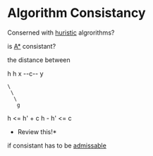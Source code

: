 = Algorithm Consistancy =

Conserned with [[huristic]] algrorithms?

is [[A*]] consistant?

the distance between 

h       h
x --c-- y
 \
  \
   \
    g



h      <= h' + c
h - h' <= c


*Review this!*

if consistant has to be [[admissable]]
